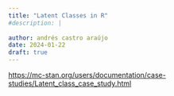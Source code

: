 ```yaml
---
title: "Latent Classes in R"
#description: |
  
author: andrés castro araújo
date: 2024-01-22
draft: true
---
```


<https://mc-stan.org/users/documentation/case-studies/Latent_class_case_study.html>
